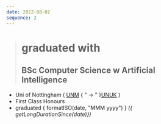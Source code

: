 ```yaml
---
date: 2022-08-02
sequence: 2
---
```




> # <Icon name="lucide:graduation-cap" />graduated with
>
> ## BSc Computer Science w Artificial Intelligence

- <Icon name="lucide:map-pin" /> Uni of Nottingham ( [UNM](https://www.nottingham.edu.my) { " → " }[UNUK](https://www.nottingham.ac.uk/) )
- <Icon name="lucide:trophy" /> First Class Honours
- <Icon name="lucide:calendar" /> graduated { formatISO(date, "MMM yyyy") } *({ getLongDurationSince(date)})*

